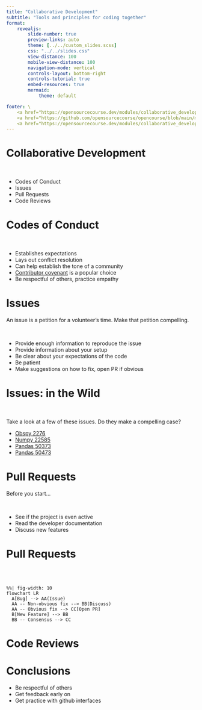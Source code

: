 ```yaml
---
title: "Collaborative Development"
subtitle: "Tools and principles for coding together"
format:
    revealjs:
        slide-number: true
        preview-links: auto
        theme: [../../custom_slides.scss]
        css: "../../slides.css"
        view-distance: 100
        mobile-view-distance: 100
        navigation-mode: vertical
        controls-layout: bottom-right
        controls-tutorial: true
        embed-resources: true
        mermaid:
            theme: default

footer: \
    <a href="https://opensourcecourse.dev/modules/collaborative_development/overview.html">overview</a> /\
    <a href="https://github.com/opensourcecourse/opencourse/blob/main/modules/collaborative_development/slides.qmd">source</a> /\
    <a href="https://opensourcecourse.dev/modules/collaborative_development/exercises.html">exercises</a>
---
```



# Collaborative Development

<br>

- Codes of Conduct
- Issues
- Pull Requests
- Code Reviews


# Codes of Conduct

<br>

- Establishes expectations
- Lays out conflict resolution
- Can help establish the tone of a community
- [Contributor covenant](https://www.contributor-covenant.org/) is a popular choice
- Be respectful of others, practice empathy


# Issues

An issue is a petition for a volunteer's time.
Make that petition compelling.

<br>

- Provide enough information to reproduce the issue
- Provide information about your setup
- Be clear about your expectations of the code
- Be patient
- Make suggestions on how to fix, open PR if obvious


# Issues: in the Wild

<br>

Take a look at a few of these issues. Do they make a compelling case? 

- [Obspy 2276](https://github.com/obspy/obspy/issues/2276)
- [Numpy 22585](https://github.com/numpy/numpy/issues/22585)
- [Pandas 50373](https://github.com/pandas-dev/pandas/issues/50373) 
- [Pandas 50473](https://github.com/pandas-dev/pandas/issues/50473)


# Pull Requests
Before you start...

<br>

:::{.incremental}
- See if the project is even active
- Read the developer documentation
- Discuss new features
:::


# Pull Requests

<br>
<br>

```mermaid
%%| fig-width: 10
flowchart LR
  A[Bug] --> AA(Issue)
  AA -- Non-obvious fix --> BB(Discuss) 
  AA -- Obvious fix --> CC[Open PR]  
  B[New Feature] --> BB
  BB -- Consensus --> CC
```


# Code Reviews




# Conclusions

:::{.incremental}
- Be respectful of others
- Get feedback early on
- Get practice with github interfaces
:::

